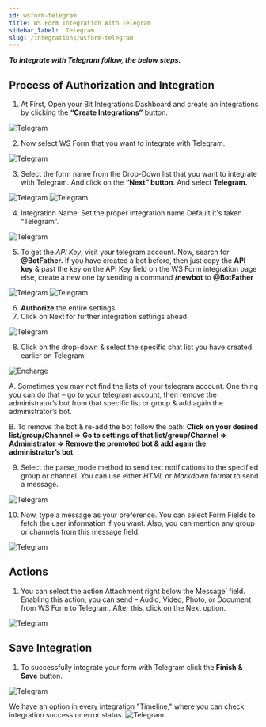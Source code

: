 ```yaml
---
id: wsform-telegram
title: WS Form Integration With Telegram
sidebar_label:  Telegram
slug: /integrations/wsform-telegram
---
```



***To integrate with Telegram follow, the below steps.***


## Process of Authorization and Integration
1.	At First, Open your Bit Integrations Dashboard and create an integrations by clicking the **“Create Integrations”** button.
 <Image src="Telegram/Create Integration" alt="Telegram" w="1020" h="350" />


2. Now select WS Form that you want to integrate with Telegram.
 <Image src="Telegram/Select Contact Form 7" alt="Telegram" w="1020" h="350" />

3.	Select the form name from the Drop-Down list that you want to integrate with Telegram. And click on the **“Next” button**. And select **Telegram.**
 <Image src="Telegram/WS-Form" alt="Telegram" w="1020" h="350" />
 <Image src="Telegram/select telegram" alt="Telegram" w="1020" h="350" />

4.	Integration Name: Set the proper integration name Default it's taken “Telegram”.
 <Image src="Telegram/integration name" alt="Telegram" w="1020" h="350" />

5. To get the *API Key*, visit your telegram account. Now, search for **@BotFather.** If you have created a bot before, then just copy the **API key** & past the key on the API Key field on the WS Form integration page else, create a new one by sending a command **/newbot** to **@BotFather**
 <Image src="Telegram/bot api" alt="Telegram" w="1020" h="350" />
 <Image src="Telegram/paste bot api key" alt="Telegram" w="1020" h="350" />


6.	**Authorize** the entire settings.
7.	Click on Next for further integration settings ahead.
 <Image src="Telegram/authorize" alt="Telegram" w="1020" h="350" />

 
8.	Click on the drop-down & select the specific chat list you have created earlier on Telegram.
 <Image src="Telegram/select chat list" alt="Encharge" w="1020" h="300" />

 A. Sometimes you may not find the lists of your telegram account. One thing you can do that – go to your telegram account, then remove the administrator’s bot from that specific list or group & add again the administrator’s bot.

 B. To remove the bot & re-add the bot follow the path: **Click on your desired list/group/Channel => Go to settings of that list/group/Channel => Administrator => Remove the promoted bot & add again the administrator’s bot**


9.	Select the parse_mode method to send text notifications to the specified group or channel. You can use either *HTML* or *Markdown* format to send a message.
 <Image src="Telegram/create massage" alt="Telegram" w="1020" h="350" />

10. Now, type a message as your preference. You can select Form Fields to fetch the user information if you want. Also, you can mention any group or channels from this message field.
 <Image src="Telegram/create massage2" alt="Telegram" w="1020" h="350" />

## Actions

1.	You can select the action Attachment right below the Message’ field. Enabling this action, you can send – Audio, Video, Photo, or Document from WS Form to Telegram. After this, click on the Next option.
 <Image src="Telegram/attachment actions" alt="Telegram" w="1020" h="350" />

## Save Integration
1.	To successfully integrate your form with Telegram click the **Finish & Save** button.
 <Image src="Telegram/finish and save" alt="Telegram" w="1020" h="350" />

  We have an option in every integration "Timeline," where you can check integration success or error status.
   <Image src="Telegram/timeline" alt="Telegram" w="1020" h="350" />
